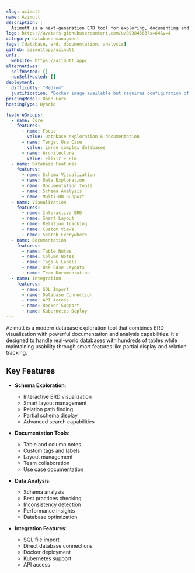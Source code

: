 ```yaml
---
slug: azimutt
name: Azimutt
description: |
  Azimutt is a next-generation ERD tool for exploring, documenting and analyzing database schemas. It provides modern visualization capabilities for handling large, complex database structures with features for schema design, data exploration, documentation and analysis.
logo: https://avatars.githubusercontent.com/u/89384563?s=64&v=4
category: database-managment
tags: [database, erd, documentation, analysis]
github: azimuttapp/azimutt
urls:
  website: https://azimutt.app/
alternatives:
  selfHosted: []
  nonSelfHosted: []
deployment:
  difficulty: "Medium"
  justification: "Docker image available but requires configuration of storage and email services."
pricingModel: Open-Core
hostingType: Hybrid

featureGroups:
  - name: Core
    features:
      - name: Focus
        value: Database exploration & documentation
      - name: Target Use Case
        value: Large complex databases
      - name: Architecture
        value: Elixir + Elm
  - name: Database Features
    features:
      - name: Schema Visualization
      - name: Data Exploration
      - name: Documentation Tools
      - name: Schema Analysis
      - name: Multi-DB Support
  - name: Visualization
    features:
      - name: Interactive ERD
      - name: Smart Layout
      - name: Relation Tracking
      - name: Custom Views
      - name: Search Everywhere
  - name: Documentation
    features:
      - name: Table Notes
      - name: Column Notes
      - name: Tags & Labels
      - name: Use Case Layouts
      - name: Team Documentation
  - name: Integration
    features:
      - name: SQL Import
      - name: Database Connection
      - name: API Access
      - name: Docker Support
      - name: Kubernetes Deploy
---
```


Azimutt is a modern database exploration tool that combines ERD visualization with powerful documentation and analysis capabilities. It's designed to handle real-world databases with hundreds of tables while maintaining usability through smart features like partial display and relation tracking.

## Key Features

- **Schema Exploration**:

  - Interactive ERD visualization
  - Smart layout management
  - Relation path finding
  - Partial schema display
  - Advanced search capabilities

- **Documentation Tools**:

  - Table and column notes
  - Custom tags and labels
  - Layout management
  - Team collaboration
  - Use case documentation

- **Data Analysis**:

  - Schema analysis
  - Best practices checking
  - Inconsistency detection
  - Performance insights
  - Database optimization

- **Integration Features**:
  - SQL file import
  - Direct database connections
  - Docker deployment
  - Kubernetes support
  - API access
